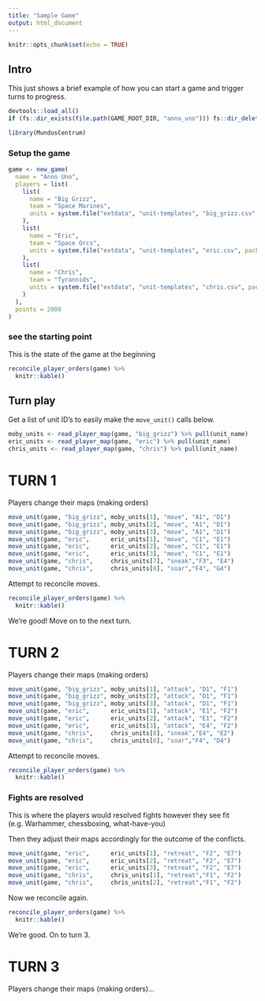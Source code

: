 ```yaml
---
title: "Sample Game"
output: html_document
---
```


```r
knitr::opts_chunk$set(echo = TRUE)
```

## Intro

This just shows a brief example of how you can start a game and trigger turns to progress.

```r
devtools::load_all()
if (fs::dir_exists(file.path(GAME_ROOT_DIR, "anno_uno"))) fs::dir_delete(file.path(GAME_ROOT_DIR, "anno_uno"))
```
```r
library(MundusCentrum)
```

### Setup the game

```r
game <- new_game(
  name = "Anno Uno",
  players = list(
    list(
      name = "Big Grizz",
      team = "Space Marines",
      units = system.file("extdata", "unit-templates", "big_grizz.csv", package = "MundusCentrum")
    ),
    list(
      name = "Eric",
      team = "Space Orcs",
      units = system.file("extdata", "unit-templates", "eric.csv", package = "MundusCentrum")
    ),
    list(
      name = "Chris",
      team = "Tyrannids",
      units = system.file("extdata", "unit-templates", "chris.csv", package = "MundusCentrum")
    )
  ),
  points = 2000
)
```

### see the starting point
This is the state of the game at the beginning

```r
reconcile_player_orders(game) %>% 
  knitr::kable()
```

## Turn play

Get a list of unit ID's to easily make the `move_unit()` calls below.

```r
moby_units <- read_player_map(game, "big_grizz") %>% pull(unit_name)
eric_units <- read_player_map(game, "eric") %>% pull(unit_name)
chris_units <- read_player_map(game, "chris") %>% pull(unit_name)
```

# TURN 1
Players change their maps (making orders)

```r
move_unit(game, "big_grizz", moby_units[1], "move", "A1", "D1")
move_unit(game, "big_grizz", moby_units[2], "move", "A1", "D1")
move_unit(game, "big_grizz", moby_units[3], "move", "A1", "D1")
move_unit(game, "eric",      eric_units[1], "move", "C1", "E1")
move_unit(game, "eric",      eric_units[2], "move", "C1", "E1")
move_unit(game, "eric",      eric_units[3], "move", "C1", "E1")
move_unit(game, "chris",     chris_units[7], "sneak","F3", "E4")
move_unit(game, "chris",     chris_units[8], "soar","F4", "G4")
```

Attempt to reconcile moves.

```r
reconcile_player_orders(game) %>% 
  knitr::kable()
```

We're good! Move on to the next turn.

# TURN 2
Players change their maps (making orders)

```r
move_unit(game, "big_grizz", moby_units[1], "attack", "D1", "F1")
move_unit(game, "big_grizz", moby_units[2], "attack", "D1", "F1")
move_unit(game, "big_grizz", moby_units[3], "attack", "D1", "F1")
move_unit(game, "eric",      eric_units[1], "attack", "E1", "F2")
move_unit(game, "eric",      eric_units[2], "attack", "E1", "F2")
move_unit(game, "eric",      eric_units[3], "attack", "E4", "F2")
move_unit(game, "chris",     chris_units[8], "sneak","E4", "E2")
move_unit(game, "chris",     chris_units[8], "soar","F4", "D4")
```

Attempt to reconcile moves.

```r
reconcile_player_orders(game) %>% 
  knitr::kable()
```

### Fights are resolved
This is where the players would resolved fights however they see fit (e.g. Warhammer, chessboxing, what-have-you)

Then they adjust their maps accordingly for the outcome of the conflicts.

```r
move_unit(game, "eric",      eric_units[1], "retreat", "F2", "E7")
move_unit(game, "eric",      eric_units[2], "retreat", "F2", "E7")
move_unit(game, "eric",      eric_units[3], "retreat", "F2", "E7")
move_unit(game, "chris",     chris_units[1], "retreat","F1", "F2")
move_unit(game, "chris",     chris_units[2], "retreat","F1", "F2")
```

Now we reconcile again.

```r
reconcile_player_orders(game) %>% 
  knitr::kable()
```

We're good. On to turn 3.

# TURN 3
Players change their maps (making orders)...


